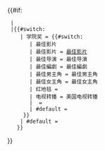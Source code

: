 {{#if:{{{link|}}}
  |[[{{{link}}}|{{{label}}}]]
  |{{#switch:{{{award}}}
     | 学院奖 = {{#switch:{{{label}}}
        | 最佳影片
        | 最佳影片 = [[学院奖最佳影片奖|最佳影片]]
        | 最佳导演 = 最佳导演
        | 最佳編劇 = 最佳編劇
        | 最佳男主角 = 最佳男主角
        | 最佳女主角 = 最佳女主角
        | 红地毯 = {{link-en|学院奖红地毯秀|Academy Awards pre-show}}
        | 电视转播 = 美国电视转播
        | {{{award}}} = [[学院奖|{{{award}}}]]
        | #default = {{{label}}}
      }}
     | #default = {{{label}}}
    }}<!-- end switch award -->
}}<!-- end if link --><noinclude>
{{documentation|content =
This subtemplate of {{tl|{{BASEPAGENAME}}}} is used  by {{tld|{{BASEPAGENAME}}}} to link to specific articles for the various award categories.  It should not be used directly.
{{Film and Television related infobox templates}}
}}</noinclude>